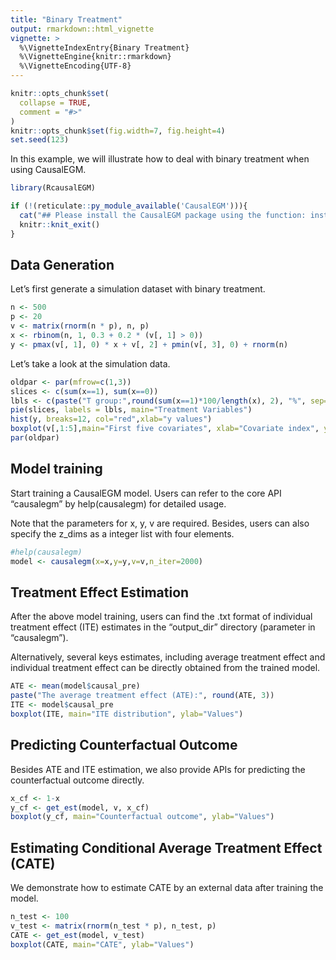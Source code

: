```yaml
---
title: "Binary Treatment"
output: rmarkdown::html_vignette
vignette: >
  %\VignetteIndexEntry{Binary Treatment}
  %\VignetteEngine{knitr::rmarkdown}
  %\VignetteEncoding{UTF-8}
---
```


```r
knitr::opts_chunk$set(
  collapse = TRUE,
  comment = "#>"
)
knitr::opts_chunk$set(fig.width=7, fig.height=4) 
set.seed(123)
```

In this example, we will illustrate how to deal with binary treatment when using CausalEGM.

```r
library(RcausalEGM)
```

```r
if (!(reticulate::py_module_available('CausalEGM'))){
  cat("## Please install the CausalEGM package using the function: install_causalegm()")
  knitr::knit_exit()
}
```

## Data Generation

Let's first generate a simulation dataset with binary treatment.

```r
n <- 500
p <- 20
v <- matrix(rnorm(n * p), n, p)
x <- rbinom(n, 1, 0.3 + 0.2 * (v[, 1] > 0))
y <- pmax(v[, 1], 0) * x + v[, 2] + pmin(v[, 3], 0) + rnorm(n)
```

Let's take a look at the simulation data.
```r
oldpar <- par(mfrow=c(1,3))
slices <- c(sum(x==1), sum(x==0))
lbls <- c(paste("T group:",round(sum(x==1)*100/length(x), 2), "%", sep=""), paste("C group:",round(sum(x==0)*100/length(x), 2), "%", sep=""))
pie(slices, labels = lbls, main="Treatment Variables")
hist(y, breaks=12, col="red",xlab="y values")
boxplot(v[,1:5],main="First five covariates", xlab="Covariate index", ylab="v values")
par(oldpar)
```

## Model training

Start training a CausalEGM model. Users can refer to the core API "causalegm" by help(causalegm) for detailed usage.

Note that the parameters for x, y, v  are required. Besides, users can also specify the z_dims as a integer list with four elements.

```r
#help(causalegm)
model <- causalegm(x=x,y=y,v=v,n_iter=2000)
```

## Treatment Effect Estimation

After the above model training, users can find the .txt format of individual treatment effect (ITE) estimates in the "output_dir" directory (parameter in "causalegm"). 

Alternatively, several keys estimates, including average treatment effect and individual treatment effect can be directly obtained from the trained model.

```r
ATE <- mean(model$causal_pre)
paste("The average treatment effect (ATE):", round(ATE, 3))
ITE <- model$causal_pre
boxplot(ITE, main="ITE distribution", ylab="Values")
```

## Predicting Counterfactual Outcome

Besides ATE and ITE estimation, we also provide APIs for predicting the counterfactual outcome directly.

```r
x_cf <- 1-x
y_cf <- get_est(model, v, x_cf)
boxplot(y_cf, main="Counterfactual outcome", ylab="Values")
```

## Estimating Conditional Average Treatment Effect (CATE)

We demonstrate how to estimate CATE by an external data after training the model.

```r
n_test <- 100
v_test <- matrix(rnorm(n_test * p), n_test, p)
CATE <- get_est(model, v_test)
boxplot(CATE, main="CATE", ylab="Values")

```
